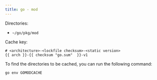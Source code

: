 ```yaml
---
title: go - mod
---
```


Directories:

* `~/go/pkg/mod`

Cache key: 

```
# <architecture>-<lockfile checksum>-<static version>
{{ arch }}-{{ checksum "go.sum"  }}-v1
```

To find the directories to be cached, you can run the following command:

```bash
go env GOMODCACHE
```
